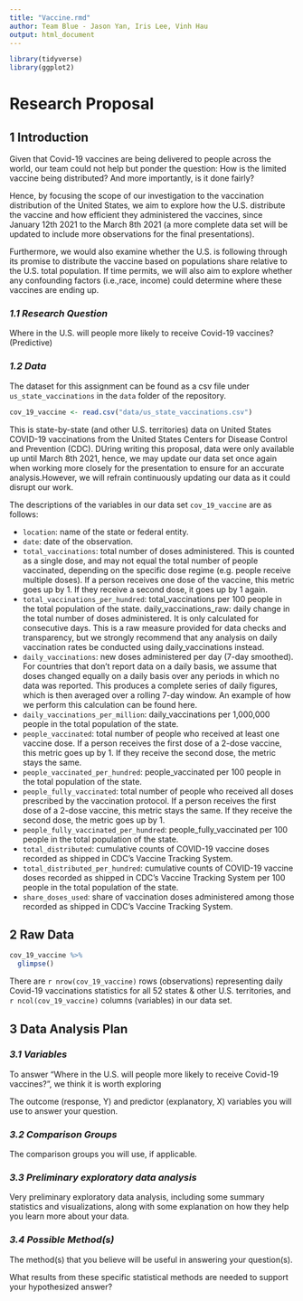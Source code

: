 ```yaml
---
title: "Vaccine.rmd"
author: Team Blue - Jason Yan, Iris Lee, Vinh Hau
output: html_document
---
```

```r
library(tidyverse)
library(ggplot2)
```

 <div align="center"> <h1> **Research Proposal** </h1> </div>
 
 
## 1 Introduction

Given that Covid-19 vaccines are being delivered to people across the world, our team could not help but ponder the question: How is the limited vaccine being distributed? And more importantly, is it done fairly?

Hence, by focusing the scope of our investigation to the vaccination distribution of the United States, we aim to explore how the U.S. distribute the vaccine and how efficient they administered the vaccines, since January 12th 2021 to the March 8th 2021 (a more complete data set will be updated to include more observations for the final presentations).

Furthermore, we would also examine whether the U.S. is following through its promise to distribute the vaccine based on populations share relative to the U.S. total population. If time permits, we will also aim to explore whether any confounding factors (i.e.,race, income) could determine where these vaccines are ending up.

### _1.1 Research Question_

Where in the U.S. will people more likely to receive Covid-19 vaccines? (Predictive)


### _1.2 Data_

The dataset for this assignment can be found as a csv file under `us_state_vaccinations` in the `data` folder of the repository.

```r
cov_19_vaccine <- read.csv("data/us_state_vaccinations.csv")
```

This is state-by-state (and other U.S. territories) data on United States COVID-19 vaccinations from the United States Centers for Disease Control and Prevention (CDC). DUring writing this proposal, data were only available up until March 8th 2021, hence, we may update our data set once again when working more closely for the presentation to ensure for an accurate analysis.However, we will refrain continuously updating our data as it could disrupt our work. 

The descriptions of the variables in our data set `cov_19_vaccine` are as follows:

-   `location`: name of the state or federal entity.
-   `date`: date of the observation.
-   `total_vaccinations`: total number of doses administered. This is counted as a single dose, and may not equal the total number of people vaccinated, depending on the specific dose regime (e.g. people receive multiple doses). If a person receives one dose of the vaccine, this metric goes up by 1. If they receive a second dose, it goes up by 1 again.
-   `total_vaccinations_per_hundred`: total_vaccinations per 100 people in the total population of the state.
daily_vaccinations_raw: daily change in the total number of doses administered. It is only calculated for consecutive days. This is a raw measure provided for data checks and transparency, but we strongly recommend that any analysis on daily vaccination rates be conducted using daily_vaccinations instead.
-   `daily_vaccinations`: new doses administered per day (7-day smoothed). For countries that don't report data on a daily basis, we assume that doses changed equally on a daily basis over any periods in which no data was reported. This produces a complete series of daily figures, which is then averaged over a rolling 7-day window. An example of how we perform this calculation can be found here.
-   `daily_vaccinations_per_million`: daily_vaccinations per 1,000,000 people in the total population of the state.
-   `people_vaccinated`: total number of people who received at least one vaccine dose. If a person receives the first dose of a 2-dose vaccine, this metric goes up by 1. If they receive the second dose, the metric stays the same.
-   `people_vaccinated_per_hundred`: people_vaccinated per 100 people in the total population of the state.
-   `people_fully_vaccinated`: total number of people who received all doses prescribed by the vaccination protocol. If a person receives the first dose of a 2-dose vaccine, this metric stays the same. If they receive the second dose, the metric goes up by 1.
-   `people_fully_vaccinated_per_hundred`: people_fully_vaccinated per 100 people in the total population of the state.
-   `total_distributed`: cumulative counts of COVID-19 vaccine doses recorded as shipped in CDC's Vaccine Tracking System.
-   `total_distributed_per_hundred`: cumulative counts of COVID-19 vaccine doses recorded as shipped in CDC's Vaccine Tracking System per 100 people in the total population of the state.
-   `share_doses_used`: share of vaccination doses administered among those recorded as shipped in CDC's Vaccine Tracking System.

## 2 Raw Data

```r
cov_19_vaccine %>%
  glimpse()
```
There are `r nrow(cov_19_vaccine)` rows (observations) representing daily Covid-19 vaccinations statistics for all 52 states & other U.S. territories, and `r ncol(cov_19_vaccine)` columns (variables) in our data set. 


## 3 Data Analysis Plan

### _3.1 Variables_

To answer "Where in the U.S. will people more likely to receive Covid-19 vaccines?", we think it is worth exploring  
 

The outcome (response, Y) and predictor (explanatory, X) variables you will use to answer your question.

### _3.2 Comparison Groups_

The comparison groups you will use, if applicable.

### _3.3 Preliminary exploratory data analysis_

Very preliminary exploratory data analysis, including some summary statistics and visualizations, along with some explanation on how they help you learn more about your data. 

### _3.4 Possible Method(s)_

The method(s) that you believe will be useful in answering your question(s). 

What results from these specific statistical methods are needed to support your hypothesized answer?